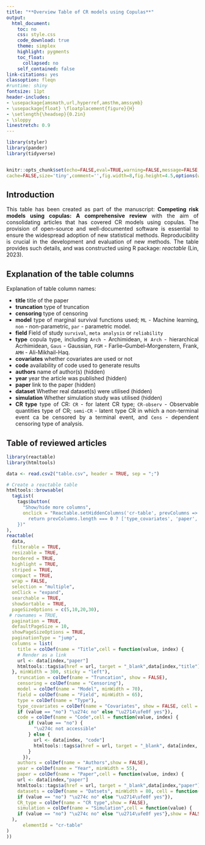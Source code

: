 ---
title: "**Overview Table of CR models using Copulas**"
output:
  html_document:
    toc: no
    css: style.css
    code_download: true
    theme: simplex
    highlight: pygments
    toc_float:
      collapsed: no
    self_contained: false
link-citations: yes
classoption: fleqn
#runtime: shiny
fontsize: 11pt
header-includes:
- \usepackage{amsmath,url,hyperref,amsthm,amssymb}
- \usepackage{float} \floatplacement{figure}{H}
- \setlength{\headsep}{0.2in}
- \sloppy
linestretch: 0.9
---

<style>
body {
text-align: justify}
</style>

```{r setup, include=FALSE}
library(styler)
library(pander)
library(tidyverse)


knitr::opts_chunk$set(echo=FALSE,eval=TRUE,warning=FALSE,message=FALSE,prompt=TRUE,strip.white=TRUE,
cache=FALSE,size='tiny',comment='',fig.width=8,fig.height=4.5,options(width = 70))
```

## Introduction

This table has been created as part of the manuscript: **Competing risk models using copulas: A comprehensive review** with the aim of consolidating articles that has covered CR models using copulas. The provision of open-source and well-documented software is essential to ensure the widespread adoption of new statistical methods. Reproducibility is crucial in the development and evaluation of new methods. The table provides such details, and was constructed using R package: *reactable* (Lin, 2023).

## Explanation of the table columns
Explanation of table column names:

+ **title** title of the paper
+ **truncation** type of truncation
+ **censoring** type of censoring
+ **model** type of marginal survival functions used; `ML` - Machine learning, `non` - non-parametric, `par` - parametric model.
+ **field** Field of study `survival`, `meta analysis` or `reliability`
+ **type** copula type, including `Arch` - Archimidean, `H Arch` - hierarchical Acrhimidean, `Gaus` - Gaussian, `FGM` - Farlie–Gumbel–Morgenstern, Frank, `AMH` - Ali-Mikhail-Haq.
+ **covariates** whether covariates are used or not
+ **code** availability of code used to generate results
+ **authors** name of author(s) (hidden)
+ **year** year the article was published (hidden)
+ **paper** link to the paper (hidden)
+ **dataset** Whether real dataset(s) were utilised (hidden)
+ **simulation** Whether simulation study was utilised (hidden)
+ **CR type** type of CR: `CR` - for latent CR type; `CR-observ` - Observable quantities type of CR; `semi-CR` - latent type CR in which a non-terminal event ca be censored by a terminal event, and `Cens` - dependent censoring type of analysis.

## Table of reviewed articles
```{r}
library(reactable)
library(htmltools)

data <- read.csv2("table.csv", header = TRUE, sep = ";")

# Create a reactable table
htmltools::browsable(
  tagList(
    tags$button(
      "Show/hide more columns",
      onclick = "Reactable.setHiddenColumns('cr-table', prevColumns => {
        return prevColumns.length === 0 ? ['type_covariates', 'paper', 'datasets', 'authors', 'CR type'] : []
    })"
),
reactable(
  data,
  filterable = TRUE,
  resizable = TRUE,
  bordered = TRUE,
  highlight = TRUE,
  striped = TRUE,
  compact = TRUE,
  wrap = FALSE,
  selection = "multiple", 
  onClick = "expand",
  searchable = TRUE,
  showSortable = TRUE,
  pageSizeOptions = c(5,10,20,30),
 # rownames = TRUE,
  pagination = TRUE,
  defaultPageSize = 10,
  showPageSizeOptions = TRUE,
  paginationType = "jump",
  columns = list(
    title = colDef(name = "Title",cell = function(value, index) {
    # Render as a link
    url <- data[index,"paper"]
    htmltools::tags$a(href = url, target = "_blank",data[index,"title"])
  }, minWidth = 300, sticky = "left"),
    truncation = colDef(name = "Truncation", show = FALSE),
    censoring = colDef(name = "Censoring"),
    model = colDef(name = "Model", minWidth = 70),
    field = colDef(name = "Field", minWidth = 65),
    type = colDef(name = "Type"),
    type_covariates = colDef(name = "Covariates", show = FALSE, cell = function(value) {
    if (value == "no") "\u274c no" else "\u2714\ufe0f yes"}),
    code = colDef(name = "Code",cell = function(value, index) {
        if (value == "no") {
          "\u274c not accessible"
        } else {
          url <- data[index, "code"]
          htmltools::tags$a(href = url, target = "_blank", data[index, "code"])
        }
      }),
    authors = colDef(name = "Authors",show = FALSE),
    year = colDef(name = "Year", minWidth = 55),
    paper = colDef(name = "Paper",cell = function(value, index) {
    url <- data[index,"paper"]
    htmltools::tags$a(href = url, target = "_blank",data[index,"paper"])},show = FALSE),
    datasets = colDef(name = "Datsets", minWidth = 80, cell = function(value) {
    if (value == "no") "\u274c no" else "\u2714\ufe0f yes"}),
    CR_type = colDef(name = "CR type",show = FALSE),
    simulation = colDef(name = "Simulation",cell = function(value) {
    if (value == "no") "\u274c no" else "\u2714\ufe0f yes"},show = FALSE)
  ),
      elementId = "cr-table"
)
))
```
